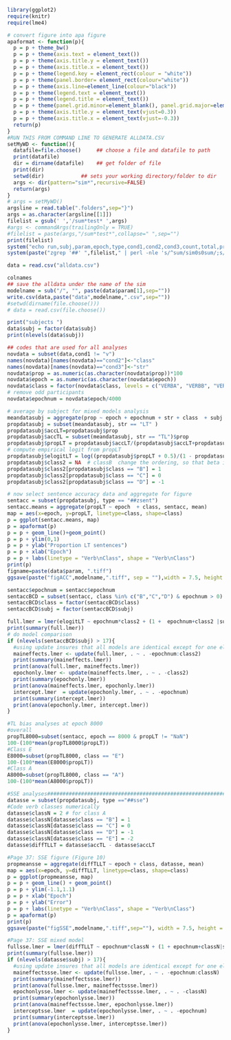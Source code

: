 ```r
library(ggplot2)
require(knitr)
require(lme4)

# convert figure into apa figure
apaformat <- function(p){
  p = p + theme_bw()
  p = p + theme(axis.text = element_text())
  p = p + theme(axis.title.y = element_text())
  p = p + theme(axis.title.x = element_text())
  p = p + theme(legend.key = element_rect(colour = "white"))
  p = p + theme(panel.border= element_rect(colour="white"))
  p = p + theme(axis.line=element_line(colour="black")) 
  p = p + theme(legend.text = element_text())
  p = p + theme(legend.title = element_text())
  p = p + theme(panel.grid.minor=element_blank(), panel.grid.major=element_blank())
  p = p + theme(axis.title.y = element_text(vjust=0.3))
  p = p + theme(axis.title.x = element_text(vjust=-0.3))
  return(p)
}
#RUN THIS FROM COMMAND LINE TO GENERATE ALLDATA.CSV
setMyWD <- function(){
  datafile=file.choose()     ## choose a file and datafile to path
  print(datafile)       
  dir = dirname(datafile)    ## get folder of file
  print(dir)
  setwd(dir)            ## sets your working directory/folder to dir
  args <- dir(pattern="sim*",recursive=FALSE)
  return(args)
}
# args = setMyWD()
argsline = read.table(".folders",sep="}")
args = as.character(argsline[[1]])
filelist = gsub(' ','/sum*test* ',args)
#args <- commandArgs(trailingOnly = TRUE)
#filelist = paste(args,"/sum*test*",collapse=" ",sep="")
print(filelist)
system("echo run,subj,param,epoch,type,cond1,cond2,cond3,count,total,prop > alldata.csv")
system(paste("zgrep '##' ",filelist," | perl -nle 's/^sum/sim0s0sum/;s/.+?sum/sim0s0,/ if !/sim/;s/test.*?:/,/;s/sum/,/;s/sim([0-9]+)s([0-9]+)/$1,$2,/;print if !/##results/' >> alldata.csv",sep=""))

data = read.csv("alldata.csv")

colnames
## save the alldata under the name of the sim
modelname = sub("/", "", paste(data$param[1],sep=""))
write.csv(data,paste("data",modelname,".csv",sep=""))
#setwd(dirname(file.choose()))
# data = read.csv(file.choose())

print("subjects ")
data$subj = factor(data$subj)
print(nlevels(data$subj))

## codes that are used for all analyses
novdata = subset(data,cond1 != "v")
names(novdata)[names(novdata)=="cond2"]<-"class"
names(novdata)[names(novdata)=="cond3"]<-"str"
novdata$prop = as.numeric(as.character(novdata$prop))*100
novdata$epoch = as.numeric(as.character(novdata$epoch))
novdata$class = factor(novdata$class, levels = c("VERBA", "VERBB", "VERBC", "VERBD","VERBE"),labels=c("A","B","C","D","E"))
# remove odd participants
novdata$epochnum = novdata$epoch/4000

# average by subject for mixed models analysis
meandatasubj = aggregate(prop ~ epoch + epochnum + str + class  + subj + type, novdata, mean)
propdatasubj = subset(meandatasubj, str == "LT" )
propdatasubj$accLT=propdatasubj$prop
propdatasubj$accTL = subset(meandatasubj, str == "TL")$prop
propdatasubj$propLT = propdatasubj$accLT/(propdatasubj$accLT+propdatasubj$accTL)
# compute empirical logit from propLT
propdatasubj$elogitLT = log((propdatasubj$propLT + 0.5)/(1 - propdatasubj$propLT + 0.5) )
propdatasubj$class2 = NA  # classB  change the ordering, so that beta is positive
propdatasubj$class2[propdatasubj$class == "B"] = 1
propdatasubj$class2[propdatasubj$class == "C"] = 0
propdatasubj$class2[propdatasubj$class == "D"] = -1   

# now select sentence accuracy data and aggregate for figure
sentacc = subset(propdatasubj, type == "##zsent")
sentacc.means = aggregate(propLT ~ epoch  + class, sentacc, mean)
map = aes(x=epoch, y=propLT, linetype=class, shape=class)
p = ggplot(sentacc.means, map)
p = apaformat(p)
p = p + geom_line()+geom_point()
p = p + ylim(0,1)
p = p + ylab("Proportion LT sentences")
p = p + xlab("Epoch")
p = p + labs(linetype = "Verb\nClass", shape = "Verb\nClass")
print(p)
figname=paste(data$param, ".tiff")
ggsave(paste("figACC",modelname,".tiff", sep = ""),width = 7.5, height = 3.5, dpi=500)

sentacc$epochnum = sentacc$epochnum
sentaccBCD = subset(sentacc, class %in% c("B","C","D") & epochnum > 0)
sentaccBCD$class = factor(sentaccBCD$class)
sentaccBCD$subj = factor(sentaccBCD$subj)

full.lmer = lmer(elogitLT ~ epochnum*class2 + (1 +  epochnum+class2 |subj), sentaccBCD)
print(summary(full.lmer))
# do model comparison
if (nlevels(sentaccBCD$subj) > 17){
  #using update insures that all models are identical except for one element
  maineffects.lmer <- update(full.lmer, . ~ . -epochnum:class2)
  print(summary(maineffects.lmer))
  print(anova(full.lmer, maineffects.lmer))
  epochonly.lmer <- update(maineffects.lmer, . ~ . -class2)
  print(summary(epochonly.lmer))
  print(anova(maineffects.lmer, epochonly.lmer))
  intercept.lmer  = update(epochonly.lmer, . ~ . -epochnum)
  print(summary(intercept.lmer))
  print(anova(epochonly.lmer, intercept.lmer))
}

#TL bias analyses at epoch 8000
#overall
propTL8000=subset(sentacc, epoch == 8000 & propLT != "NaN")
100-(100*mean(propTL8000$propLT))
#Class E
E8000=subset(propTL8000, class == "E")
100-(100*mean(E8000$propLT))
#Class A
A8000=subset(propTL8000, class == "A")
100-(100*mean(A8000$propLT))

#SSE analyses################################################################
datasse = subset(propdatasubj, type =="##sse")
#Code verb classes numerically
datasse$classN = 2 # for class A
datasse$classN[datasse$class == "B"] = 1
datasse$classN[datasse$class == "C"] = 0
datasse$classN[datasse$class == "D"] = -1
datasse$classN[datasse$class == "E"] = -2
datasse$diffTLLT = datasse$accTL - datasse$accLT

#Page 37: SSE figure (Figure 10)
propmeansse = aggregate(diffTLLT ~ epoch + class, datasse, mean)
map = aes(x=epoch, y=diffTLLT, linetype=class, shape=class)
p = ggplot(propmeansse, map)
p = p + geom_line() + geom_point()
p = p + ylim(-1.1,1.1)
p = p + xlab("Epoch")
p = p + ylab("Error")
p = p + labs(linetype = "Verb\nClass", shape = "Verb\nClass")
p = apaformat(p)
print(p)
ggsave(paste("figSSE",modelname,".tiff",sep=""), width = 7.5, height = 3.5, dpi=500)

#Page 37: SSE mixed model
fullsse.lmer = lmer(diffTLLT ~ epochnum*classN + (1 + epochnum+classN|subj),datasse)
print(summary(fullsse.lmer))
if (nlevels(datasse$subj) > 17){
  #using update insures that all models are identical except for one element
  maineffectssse.lmer <- update(fullsse.lmer, . ~ . -epochnum:classN)
  print(summary(maineffectssse.lmer))
  print(anova(fullsse.lmer, maineffectssse.lmer))
  epochonlysse.lmer <- update(maineffectssse.lmer, . ~ . -classN)
  print(summary(epochonlysse.lmer))
  print(anova(maineffectssse.lmer, epochonlysse.lmer))
  interceptsse.lmer  = update(epochonlysse.lmer, . ~ . -epochnum)
  print(summary(interceptsse.lmer))
  print(anova(epochonlysse.lmer, interceptsse.lmer))
}

```

